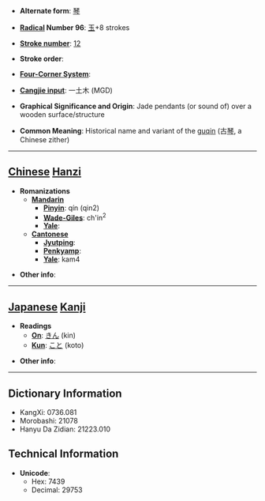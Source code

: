 * '''Alternate form''': [[琴]]

* '''[[Wiktionary:Chinese radical index| Radical]] Number 96''': [[Wiktionary:Chinese radical index 玉|玉]]+8 strokes

* '''[[Wiktionary:Chinese total strokes index|Stroke number]]''': [[Wiktionary:Chinese total strokes index 12|12]]

* '''Stroke order''': 

* '''[[Wiktionary:Chinese four corner index|Four-Corner System]]''': 

* '''[[Wiktionary:Chinese Cangjie index|Cangjie input]]''': 一土木 (MGD)

* '''Graphical Significance and Origin''': Jade pendants (or sound of) over a wooden surface/structure

* '''Common Meaning''': Historical name and variant of the [[wikipedia:Guqin|guqin]] (古[[琴]], a Chinese zither)

----

== [[Chinese]] [[Hanzi]] ==

* '''Romanizations'''
** '''[[Mandarin]]'''
*** '''[[Pinyin]]''': qín (qin2)
*** '''[[Wade-Giles]]''': ch'in<sup>2</sup>
*** '''[[Yale]]''': 
** '''[[Cantonese]]'''
*** '''[[Jyutping]]''':
*** '''[[Penkyamp]]''': 
*** '''[[Yale]]''': kam4

* '''Other info''': 

----

== [[Japanese]] [[Kanji]] ==

* '''Readings'''
** '''[[On]]''': [[きん]] (kin)
** '''[[Kun]]''': [[こと]] (koto)

* '''Other info''':  

----

== Dictionary Information ==

* KangXi: 0736.081
* Morobashi: 21078
* Hanyu Da Zidian: 21223.010

== Technical Information ==

* '''Unicode''':
** Hex: 7439
** Decimal: 29753